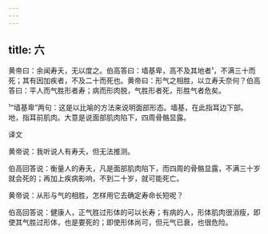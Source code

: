 ```yaml
---
---
---
```

title: 六
---




黄帝曰：余闻寿夭，无以度之。伯高答曰：墙基卑，高不及其地者¹，不满三十而死；其有因加疾者，不及二十而死也。黄帝曰：形气之相胜，以立寿夭奈何？伯高答曰：平人而气胜形者寿；病而形肉脱，气胜形者死，形胜气者危矣。

¹“墙基卑”两句：这是以比喻的方法来说明面部形态。墙基，在此指耳边下部。地，指耳前肌肉。大意是说面部肌肉陷下，四周骨骼显露。

译文

黄帝说：我听说人有寿夭，但无法推测。

伯高回答说：衡量人的寿夭，凡是面部肌肉陷下，而四周的骨骼显露，不满三十岁就会死的；再加上疾病影响，不到二十岁，就可能死亡。

黄帝说：从形与气的相胜，怎样用它去确定寿命长短呢？

伯高回答说：健康人，正气胜过形体的可以长寿；有病的人，形体肌肉很消瘦，即使其气胜过形体，也是要死的；即使形体尚可，但元气已衰，也很危险。
